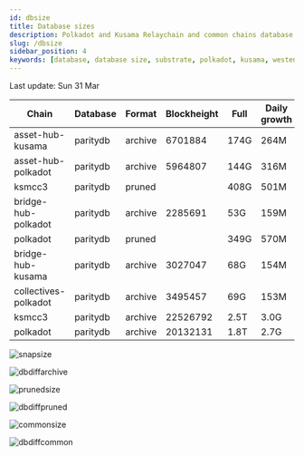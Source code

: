 ```yaml
---
id: dbsize
title: Database sizes
description: Polkadot and Kusama Relaychain and common chains database sizes
slug: /dbsize
sidebar_position: 4
keywords: [database, database size, substrate, polkadot, kusama, westend]
---
```



Last update: Sun 31 Mar

| Chain    | Database   | Format | Blockheight | Full         | Daily growth |
| ------------------------| ----------- | -------- | ------- | ---------- | ----- | 
| asset-hub-kusama | paritydb | archive | 6701884 | 174G | 264M |
| asset-hub-polkadot | paritydb | archive | 5964807 | 144G | 316M |
| ksmcc3 | paritydb | pruned |  | 408G | 501M |
| bridge-hub-polkadot | paritydb | archive | 2285691 | 53G | 159M |
| polkadot | paritydb | pruned |  | 349G | 570M |
| bridge-hub-kusama | paritydb | archive | 3027047 | 68G | 154M |
| collectives-polkadot | paritydb | archive | 3495457 | 69G | 153M |
| ksmcc3 | paritydb | archive | 22526792 | 2.5T | 3.0G |
| polkadot | paritydb | archive | 20132131 | 1.8T | 2.7G |

![snapsize](/img/archivesize.png)

![dbdiffarchive](/img/dbdiffrelay.png)

![prunedsize](/img/prunedsize.png)

![dbdiffpruned](/img/dbdiffpruned.png)

![commonsize](/img/commonsize.png)

![dbdiffcommon](/img/dbdiffcommon.png)
